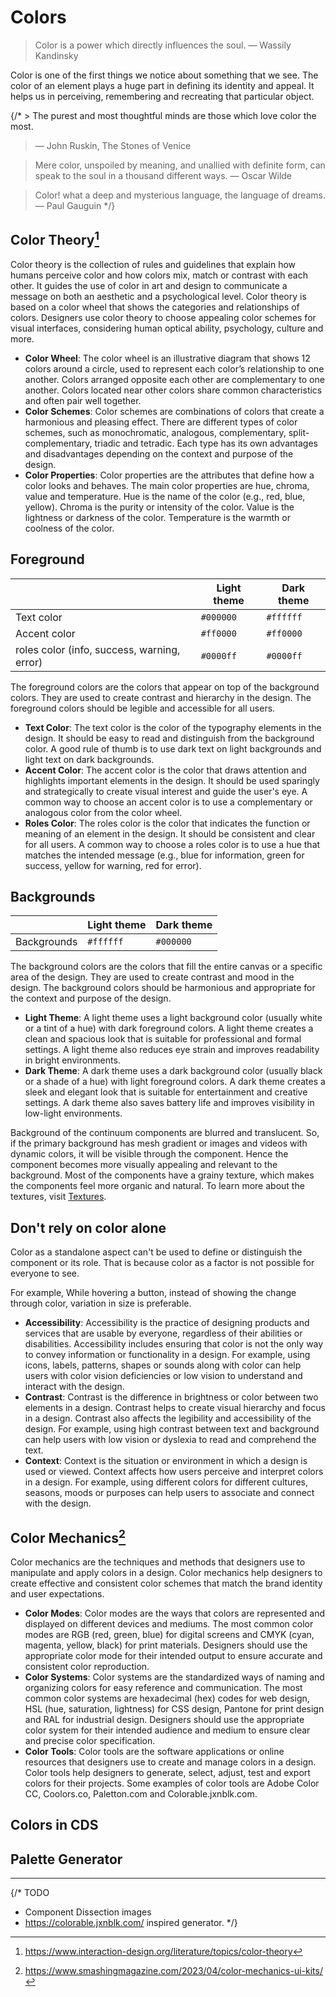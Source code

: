 
# Colors

> Color is a power which directly influences the soul.
> ― Wassily Kandinsky

Color is one of the first things we notice about something that we see. The color of an element plays a huge part in defining its identity and appeal. It helps us in perceiving, remembering and recreating that particular object.

{/* > The purest and most thoughtful minds are those which love color the most.
> ― John Ruskin, The Stones of Venice

> Mere color, unspoiled by meaning, and unallied with definite form, can speak to the soul in a thousand different ways.
> ― Oscar Wilde

> Color! what a deep and mysterious language, the language of dreams.
> ― Paul Gauguin
>  */}

## Color Theory[^1]

[^1]: https://www.interaction-design.org/literature/topics/color-theory

Color theory is the collection of rules and guidelines that explain how humans perceive color and how colors mix, match or contrast with each other. It guides the use of color in art and design to communicate a message on both an aesthetic and a psychological level. Color theory is based on a color wheel that shows the categories and relationships of colors. Designers use color theory to choose appealing color schemes for visual interfaces, considering human optical ability, psychology, culture and more.

- **Color Wheel**: The color wheel is an illustrative diagram that shows 12 colors around a circle, used to represent each color’s relationship to one another. Colors arranged opposite each other are complementary to one another. Colors located near other colors share common characteristics and often pair well together.
- **Color Schemes**: Color schemes are combinations of colors that create a harmonious and pleasing effect. There are different types of color schemes, such as monochromatic, analogous, complementary, split-complementary, triadic and tetradic. Each type has its own advantages and disadvantages depending on the context and purpose of the design.
- **Color Properties**: Color properties are the attributes that define how a color looks and behaves. The main color properties are hue, chroma, value and temperature. Hue is the name of the color (e.g., red, blue, yellow). Chroma is the purity or intensity of the color. Value is the lightness or darkness of the color. Temperature is the warmth or coolness of the color.

## Foreground

|                                             | Light theme | Dark theme |
| ------------------------------------------- | ----------- | ---------- |
| Text color                                  | `#000000`   | `#ffffff`  |
| Accent color                                | `#ff0000`   | `#ff0000`  |
| roles color (info, success, warning, error) | `#0000ff`   | `#0000ff`  |

The foreground colors are the colors that appear on top of the background colors. They are used to create contrast and hierarchy in the design. The foreground colors should be legible and accessible for all users.

- **Text Color**: The text color is the color of the typography elements in the design. It should be easy to read and distinguish from the background color. A good rule of thumb is to use dark text on light backgrounds and light text on dark backgrounds.
- **Accent Color**: The accent color is the color that draws attention and highlights important elements in the design. It should be used sparingly and strategically to create visual interest and guide the user's eye. A common way to choose an accent color is to use a complementary or analogous color from the color wheel.
- **Roles Color**: The roles color is the color that indicates the function or meaning of an element in the design. It should be consistent and clear for all users. A common way to choose a roles color is to use a hue that matches the intended message (e.g., blue for information, green for success, yellow for warning, red for error).

## Backgrounds

|             | Light theme | Dark theme |
| ----------- | ----------- | ---------- |
| Backgrounds | `#ffffff`   | `#000000`  |

The background colors are the colors that fill the entire canvas or a specific area of the design. They are used to create contrast and mood in the design. The background colors should be harmonious and appropriate for the context and purpose of the design.

- **Light Theme**: A light theme uses a light background color (usually white or a tint of a hue) with dark foreground colors. A light theme creates a clean and spacious look that is suitable for professional and formal settings. A light theme also reduces eye strain and improves readability in bright environments.
- **Dark Theme**: A dark theme uses a dark background color (usually black or a shade of a hue) with light foreground colors. A dark theme creates a sleek and elegant look that is suitable for entertainment and creative settings. A dark theme also saves battery life and improves visibility in low-light environments.

Background of the continuum components are blurred and translucent. So, if the primary background has mesh gradient or images and videos with dynamic colors, it will be visible through the component. Hence the component becomes more visually appealing and relevant
to the background. Most of the components have a grainy texture, which makes the components feel more organic and natural. To learn more about the textures, visit [Textures](./texture).

## Don't rely on color alone

Color as a standalone aspect can't be used to define or distinguish the component or its role. That is because color as a factor is not
possible for everyone to see.

For example, While hovering a button, instead of showing the change through color, variation in size is preferable.

- **Accessibility**: Accessibility is the practice of designing products and services that are usable by everyone, regardless of their abilities or disabilities. Accessibility includes ensuring that color is not the only way to convey information or functionality in a design. For example, using icons, labels, patterns, shapes or sounds along with color can help users with color vision deficiencies or low vision to understand and interact with the design.
- **Contrast**: Contrast is the difference in brightness or color between two elements in a design. Contrast helps to create visual hierarchy and focus in a design. Contrast also affects the legibility and accessibility of the design. For example, using high contrast between text and background can help users with low vision or dyslexia to read and comprehend the text.
- **Context**: Context is the situation or environment in which a design is used or viewed. Context affects how users perceive and interpret colors in a design. For example, using different colors for different cultures, seasons, moods or purposes can help users to associate and connect with the design.

## Color Mechanics[^2]

[^2]: https://www.smashingmagazine.com/2023/04/color-mechanics-ui-kits/

Color mechanics are the techniques and methods that designers use to manipulate and apply colors in a design. Color mechanics help designers to create effective and consistent color schemes that match the brand identity and user expectations.

- **Color Modes**: Color modes are the ways that colors are represented and displayed on different devices and mediums. The most common color modes are RGB (red, green, blue) for digital screens and CMYK (cyan, magenta, yellow, black) for print materials. Designers should use the appropriate color mode for their intended output to ensure accurate and consistent color reproduction.
- **Color Systems**: Color systems are the standardized ways of naming and organizing colors for easy reference and communication. The most common color systems are hexadecimal (hex) codes for web design, HSL (hue, saturation, lightness) for CSS design, Pantone for print design and RAL for industrial design. Designers should use the appropriate color system for their intended audience and medium to ensure clear and precise color specification.
- **Color Tools**: Color tools are the software applications or online resources that designers use to create and manage colors in a design. Color tools help designers to generate, select, adjust, test and export colors for their projects. Some examples of color tools are Adobe Color CC, Coolors.co, Paletton.com and Colorable.jxnblk.com.

## Colors in CDS

<ColorScheme />

## Palette Generator

<Generator />

---

{/* TODO

- Component Dissection images
- https://colorable.jxnblk.com/ inspired generator. */}
